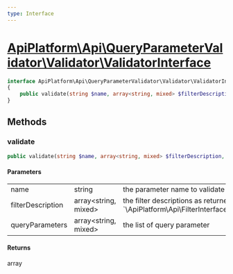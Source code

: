 ```yaml
---
type: Interface
---
```


# [ApiPlatform\Api\QueryParameterValidator\Validator\ValidatorInterface](/docs/v3.2/reference/Api/QueryParameterValidator/Validator/ValidatorInterface)



```php
interface ApiPlatform\Api\QueryParameterValidator\Validator\ValidatorInterface
{
    public validate(string $name, array<string, mixed> $filterDescription, array<string, mixed> $queryParameters): array
}
```
## Methods

### validate



```php
public validate(string $name, array<string, mixed> $filterDescription, array<string, mixed> $queryParameters): array
```

#### Parameters

<table><tbody>
<tr><td>name</td><td>string</td><td>the parameter name to validate</td></tr><tr><td>filterDescription</td><td>array&lt;string, mixed&gt;</td><td>the filter descriptions as returned by `\ApiPlatform\Api\FilterInterface::getDescription()`</td></tr><tr><td>queryParameters</td><td>array&lt;string, mixed&gt;</td><td>the list of query parameter</td></tr>
</tbody>
</table>

#### Returns

array
